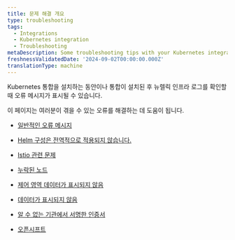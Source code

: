 ```yaml
---
title: 문제 해결 개요
type: troubleshooting
tags:
  - Integrations
  - Kubernetes integration
  - Troubleshooting
metaDescription: Some troubleshooting tips with your Kubernetes integration.
freshnessValidatedDate: '2024-09-02T00:00:00.000Z'
translationType: machine
---
```


Kubernetes 통합을 설치하는 동안이나 통합이 설치된 후 뉴렐릭 인프라 로그를 확인할 때 오류 메시지가 표시될 수 있습니다.

이 페이지는 여러분이 겪을 수 있는 오류를 해결하는 데 도움이 됩니다.

* [일반적인 오류 메시지](/docs/kubernetes-pixie/kubernetes-integration/troubleshooting/common-error-messages/error-messages)

* [Helm 구성은 전역적으로 적용되지 않습니다.](/docs/kubernetes-pixie/kubernetes-integration/troubleshooting/helm-configurations-not-applied/)

* [Istio 관련 문제](/docs/kubernetes-pixie/kubernetes-integration/troubleshooting/issues-with-istio/)

* [누락된 노드](/docs/kubernetes-pixie/kubernetes-integration/troubleshooting/missing-nodes/)

* [제어 영역 데이터가 표시되지 않음](/docs/kubernetes-pixie/kubernetes-integration/troubleshooting/not-seeing-control-plane-data/)

* [데이터가 표시되지 않음](/docs/kubernetes-pixie/kubernetes-integration/troubleshooting/not-seeing-data/)

* [알 수 없는 기관에서 서명한 인증서](/docs/kubernetes-pixie/kubernetes-integration/troubleshooting/certificate-signed-unknown-authority/)

* [오픈시프트](/docs/kubernetes-pixie/kubernetes-integration/troubleshooting/openshift/errors)